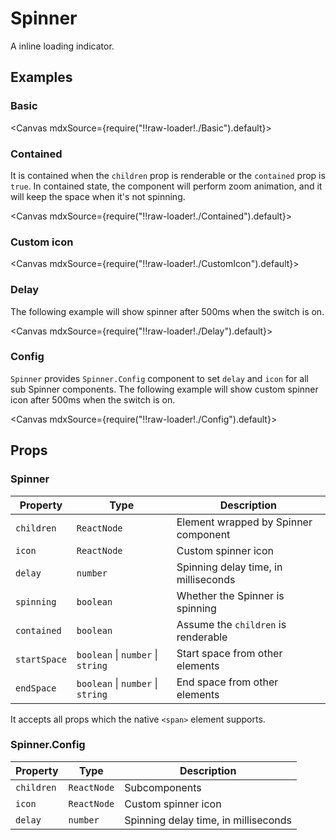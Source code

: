 
<Meta title="Feedbacks/Spinner" />

# Spinner

A inline loading indicator.

## Examples

### Basic

<Canvas mdxSource={require("!!raw-loader!./Basic").default}>
  <Story id="examples-spinner--basic" />
</Canvas>

### Contained

It is contained when the `children` prop is renderable or the `contained` prop is `true`. In contained state, the component will perform zoom animation, and it will keep the space when it's not spinning.

<Canvas mdxSource={require("!!raw-loader!./Contained").default}>
  <Story id="examples-spinner--contained" />
</Canvas>

### Custom icon

<Canvas mdxSource={require("!!raw-loader!./CustomIcon").default}>
  <Story id="examples-spinner--custom-icon" />
</Canvas>

### Delay

The following example will show spinner after 500ms when the switch is on.

<Canvas mdxSource={require("!!raw-loader!./Delay").default}>
  <Story id="examples-spinner--delay" />
</Canvas>

### Config

`Spinner` provides `Spinner.Config` component to set `delay` and `icon` for all sub Spinner components. The following example will show custom spinner icon after 500ms when the switch is on.

<Canvas mdxSource={require("!!raw-loader!./Config").default}>
  <Story id="examples-spinner--config" />
</Canvas>

## Props

### Spinner

| Property     | Type                                      | Description                          |
| ------------ | ----------------------------------------- | ------------------------------------ |
| `children`   | `ReactNode`                               | Element wrapped by Spinner component |
| `icon`       | `ReactNode`                               | Custom spinner icon                  |
| `delay`      | `number`                                  | Spinning delay time, in milliseconds |
| `spinning`   | `boolean`                                 | Whether the Spinner is spinning      |
| `contained`  | `boolean`                                 | Assume the `children` is renderable  |
| `startSpace` | `boolean` &#124; `number` &#124; `string` | Start space from other elements      |
| `endSpace`   | `boolean` &#124; `number` &#124; `string` | End space from other elements        |

It accepts all props which the native `<span>` element supports.

### Spinner.Config

| Property   | Type        | Description                          |
| ---------- | ----------- | ------------------------------------ |
| `children` | `ReactNode` | Subcomponents                        |
| `icon`     | `ReactNode` | Custom spinner icon                  |
| `delay`    | `number`    | Spinning delay time, in milliseconds |
